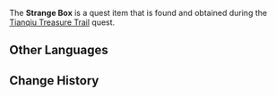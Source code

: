 {{Item Infobox
|id           = 100750
|type         = Quest Items
|image        = Item Parcel.png
|description  = A box with something in it. One wonders who might have buried it here...
|source1      = Obtained during [[Tianqiu Treasure Trail]]
}}

The '''Strange Box''' is a quest item that is found and obtained during the [[Tianqiu Treasure Trail]] quest.
==Other Languages==
{{Other Languages
|default_hidden = 1
|en      = Strange Box
|zhs     = 奇怪的盒子
|zhs_rm  = Qíguài de Hézi
|zht     = 奇怪的盒子
|zht_rm  = Qíguài de Hézi
|ja      = 奇妙な箱
|ja_rm   = Kimyouna Hako
|ko      = 이상한 상자
|ko_rm   = Isanghan Sangja
|es      = Caja extraña
|fr      = Boîte étrange
|ru      = Странная коробка
|th      = Strange Box
|vi      = Chiếc Hộp Kỳ Lạ
|de      = Seltsame Kiste
|id      = Kotak Aneh
|pt      = Caixa Estranha
|tr      = Tuhaf Kutu
|it      = Scatola insolita
}}

==Change History==
{{Change History|1.0}}